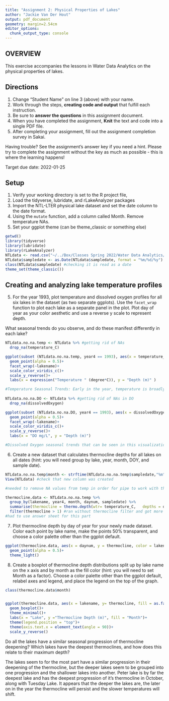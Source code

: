 ```yaml
---
title: "Assignment 2: Physical Properties of Lakes"
author: "Jackie Van Der Hout"
output: pdf_document
geometry: margin=2.54cm
editor_options: 
  chunk_output_type: console
---
```


## OVERVIEW

This exercise accompanies the lessons in Water Data Analytics on the physical properties of lakes. 

## Directions
1. Change "Student Name" on line 3 (above) with your name.
2. Work through the steps, **creating code and output** that fulfill each instruction.
3. Be sure to **answer the questions** in this assignment document.
4. When you have completed the assignment, **Knit** the text and code into a single PDF file.
5. After completing your assignment, fill out the assignment completion survey in Sakai. 

Having trouble? See the assignment's answer key if you need a hint. Please try to complete the assignment without the key as much as possible - this is where the learning happens!

Target due date: 2022-01-25

## Setup

1. Verify your working directory is set to the R project file, 
2. Load the tidyverse, lubridate, and rLakeAnalyzer packages
3. Import the NTL-LTER physical lake dataset and set the date column to the date format. 
4. Using the `mutate` function, add a column called Month. Remove temperature NAs.
5. Set your ggplot theme (can be theme_classic or something else)

```r
getwd()
library(tidyverse)
library(lubridate)
library(rLakeAnalyzer)
NTLdata <- read.csv("~/../Box/Classes Spring 2022/Water Data Analytics/Water_Data_Analytics_2022/Data/Raw/NTL-LTER_Lake_ChemistryPhysics_Raw.csv")
NTLdata$sampledate <- as.Date(NTLdata$sampledate, format = "%m/%d/%y")
class(NTLdata$sampledate) #checking it is read as a date
theme_set(theme_classic())
```

## Creating and analyzing lake temperature profiles

5. For the year 1993, plot temperature and dissolved oxygen profiles for all six lakes in the dataset (as two separate ggplots). Use the `facet_wrap` function to plot each lake as a separate panel in the plot. Plot day of year as your color aesthetic and use a reverse y scale to represent depth. 

What seasonal trends do you observe, and do these manifest differently in each lake?

```r

NTLdata.no.na.temp <- NTLdata %>% #getting rid of NAs
  drop_na(temperature_C)

ggplot(subset (NTLdata.no.na.temp, year4 == 1993), aes(x = temperature_C, y= depth, color = daynum))+
  geom_point(alpha = 0.5)+
  facet_wrap(~lakename)+  
  scale_color_viridis_c()+
  scale_y_reverse()+
  labs(x = expression("Temperature " (degree*C)), y = "Depth (m)" )

#Temperature Seasonal Trends: Early in the year, temperature is broadly less stratified across the six lakes. The thermocline becomes wider as the year goes on, with the exception of the few November data points. Central Long Lake appears to have the smallest variation in temperature while the broadest changes in temperature can be found in lake Peter Lake. 
       
NTLdata.no.na.DO <- NTLdata %>% #getting rid of NAs in DO
  drop_na(dissolvedOxygen)

ggplot(subset (NTLdata.no.na.DO, year4 == 1993), aes(x = dissolvedOxygen, y= depth, color = daynum))+
  geom_point(alpha = 0.5)+
  facet_wrap(~lakename)+ 
  scale_color_viridis_c()+
  scale_y_reverse()+
  labs(x = "DO mg/L", y = "Depth (m)")

#Dissolved Oxygen seasonal trends that can be seen in this visualization are slightly more complex to decipher than the temperature trends. Dissolved oxygen is however related to temperature as water can hold different amounts of DO at different temperatures. Again, here Central Long Lake has the smallest amount of variation but and Peter Lake has the widest range of DO measurements. The mid-range of days in the year (~ day 250) tend to be on the lower end of DO measurements, with the higher measurements occuring earlier in the year when it is colder. Overall, lower depths also seem to have much less DO than higher depths regardless of time of year. 
```

6. Create a new dataset that calculates thermocline depths for all lakes on all dates (hint: you will need group by lake, year, month, DOY, and sample date).

```r
NTLdata.no.na.temp$month <- strftime(NTLdata.no.na.temp$sampledate,"%m") #make new column with month
View(NTLdata) #check that new column was created

#needed to remove NA values from temp in order for pipe to work with thermocline

thermocline.data <- NTLdata.no.na.temp %>% 
  group_by(lakename, year4, month, daynum, sampledate) %>% 
  summarise(thermocline = thermo.depth(wtr= temperature_C,   depths = depth, seasonal = FALSE)) %>% 
  filter(thermocline > 1) #ran without thermocline filter and got more lakes
#had to use answer sheet for this part 
```


7. Plot thermocline depth by day of year for your newly made dataset. Color each point by lake name, make the points 50% transparent, and choose a color palette other than the ggplot default. 

```r
ggplot(thermocline.data, aes(x = daynum, y = thermocline, color = lakename))+
  geom_point(alpha = 0.5)+
  theme_light()
```


8. Create a boxplot of thermocline depth distributions split up by lake name on the x axis and by month as the fill color (hint: you will need to set Month as a factor). Choose a color palette other than the ggplot default, relabel axes and legend, and place the legend on the top of the graph.

```r
class(thermocline.data$month)


ggplot(thermocline.data, aes(x = lakename, y= thermocline, fill = as.factor(month)))+
  geom_boxplot()+
  theme_minimal()+
  labs(x = "Lake", y ="Thermocline Depth (m)", fill = "Month")+
  theme(legend.position = "top")+
  theme(axis.text.x = element_text(angle = 90))+
  scale_y_reverse()

```

Do all the lakes have a similar seasonal progression of thermocline deepening? Which lakes have the deepest thermoclines, and how does this relate to their maximum depth? 

The lakes seem to for the most part have a similar progression in their deepening of the thermocline, but the deeper lakes seem to be grouped into one progression and the shallower lakes into another. Peter lake is by far the deepest lake and has the deepest progression of it's thermocline in October, along with Tuesday Lake. It appears that the deeper the lakes are, the later on in the year the thermocline will persist and the slower temperatures will shift. 

